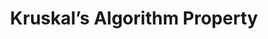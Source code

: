---
id: "alg_mq_004"
questionType: "MULTIPLE_CHOICE"
title: "Kruskal’s Algorithm Property"
description: "What data structure is essential for Kruskal’s algorithm?"
difficulty: "HARD"
category: "Algorithms"
options:
  - "Heap"
  - "Stack"
  - "Disjoint Set Union (Union-Find)"
  - "Queue"
correctAnswer: 2
---